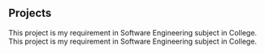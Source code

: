 ## Projects

<ProjectCard title="Feedback Application" link="https://github.com/justineearlfern/Feedback_App.git" bg="linear-gradient(to right, #D4145A 0%, #FBB03B 100%)">
This project is my requirement in Software Engineering subject in College.
</ProjectCard>

<ProjectCard title="Feedback Web App" link="https://github.com/justineearlfern/FeedbackApp_Admin.git" bg="linear-gradient(to right, #D4145A 0%, #FBB03B 100%)">
This project is my requirement in Software Engineering subject in College.
</ProjectCard>



